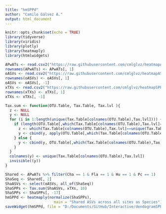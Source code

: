 ```yaml
---
title: "hmSPPd"
author: "Camilo Gálvez A."
output: html_document
---
```


```r
knitr::opts_chunk$set(echo = TRUE)
library(tidyverse)
library(viridis)
library(plotly)
library(heatmaply)
library(htmlwidgets)
```

```r
APwATs <- read.csv2("https://raw.githubusercontent.com/cmlglvz/heatmapASV/master/Data/APwATs.csv", header = TRUE, sep = ";", dec = ".", skip = 0)
rownames(APwATs) <- APwATs[, 1]
oASVs <- read.csv2("https://raw.githubusercontent.com/cmlglvz/heatmapASV/master/Data/oASVs.csv", header = TRUE, sep = ";", dec = ".", skip = 0)
rownames(oASVs) <- oASVs[, 1]
oASVs <- oASVs[, -1]
xTXs <- read.csv2("https://raw.githubusercontent.com/cmlglvz/heatmapSPP/master/Data/xTXs.csv", header = TRUE, sep = ";", dec = ".", skip = 0)
rownames(xTXs) <- xTXs[, 1]
xTXs <- xTXs[, -1]
```

```r
Tax.sum <- function(OTU.Table, Tax.Table, Tax.lvl ){
  z <- NULL
  y <- NULL
  for (i in 1:length(unique(Tax.Table[colnames(OTU.Table),Tax.lvl]))) {
    if (length(OTU.Table[,which(Tax.Table[colnames(OTU.Table),Tax.lvl]==unique(Tax.Table[colnames(OTU.Table),Tax.lvl])[i])])!=length(rownames(OTU.Table))) {
      z <- which(Tax.Table[colnames(OTU.Table),Tax.lvl]==unique(Tax.Table[colnames(OTU.Table),Tax.lvl])[i])
      y <- cbind(y, apply(OTU.Table[,which(Tax.Table[colnames(OTU.Table),Tax.lvl]==unique(Tax.Table[colnames(OTU.Table),Tax.lvl])[i])], 1, function(x) sum(x)))
    } else { 
      y <- cbind(y, OTU.Table[,which(Tax.Table[colnames(OTU.Table),Tax.lvl]==unique(Tax.Table[colnames(OTU.Table),Tax.lvl])[i])])
    }
  }
  colnames(y) <- unique(Tax.Table[colnames(OTU.Table),Tax.lvl])
  invisible((y))
}
```

```r
Shared <- APwATs %>% filter(Cha == 1 & Fla == 1 & Hu == 1 & Pc == 1)
ShaSeq <- Shared[, 2]
ShaASVs <- select(oASVs, all_of(ShaSeq))
ShaSPPs <- Tax.sum(ShaASVs, xTXs, 10)
ShaSPPs <- ShaSPPs[, -17]
hmSPPd <- heatmaply(normalize(ShaSPPs), 
                      main = "Shared ASVs across all sites as Species")
saveWidget(hmSPPd, file = "D:/Documents/GitHub/Interactive/dendogramSPP/index.html")
```